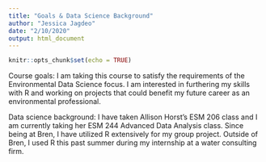 ```yaml
---
title: "Goals & Data Science Background"
author: "Jessica Jagdeo"
date: "2/10/2020"
output: html_document
---
```


```r
knitr::opts_chunk$set(echo = TRUE)
```

Course goals: 
I am taking this course to satisfy the requirements of the Environmental Data Science focus. I am interested in furthering my skills with R and working on projects that could benefit my future career as an environmental professional. 

Data science background: 
I have taken Allison Horst's ESM 206 class and I am currently taking her ESM 244 Advanced Data Analysis class. Since being at Bren, I have utilized R extensively for my group project. Outside of Bren, I used R this past summer during my internship at a water consulting firm.  